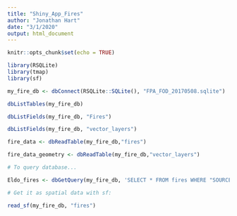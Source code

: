 ```yaml
---
title: "Shiny_App_Fires"
author: "Jonathan Hart"
date: "3/1/2020"
output: html_document
---
```


```r
knitr::opts_chunk$set(echo = TRUE)
```


```r
library(RSQLite)
library(tmap)
library(sf)
```


```r
my_fire_db <- dbConnect(RSQLite::SQLite(), "FPA_FOD_20170508.sqlite")
```

```r
dbListTables(my_fire_db)
```

```r
dbListFields(my_fire_db, "Fires")

dbListFields(my_fire_db, "vector_layers")
```

```r
fire_data <- dbReadTable(my_fire_db,"fires")

fire_data_geometry <- dbReadTable(my_fire_db,"vector_layers")
```

```r
# To query database...

Eldo_fires <- dbGetQuery(my_fire_db, 'SELECT * FROM fires WHERE "SOURCE_REPORTING_UNIT_NAME" == "Eldorado National Forest"')

```

```r
# Get it as spatial data with sf:

read_sf(my_fire_db, "fires")
```



